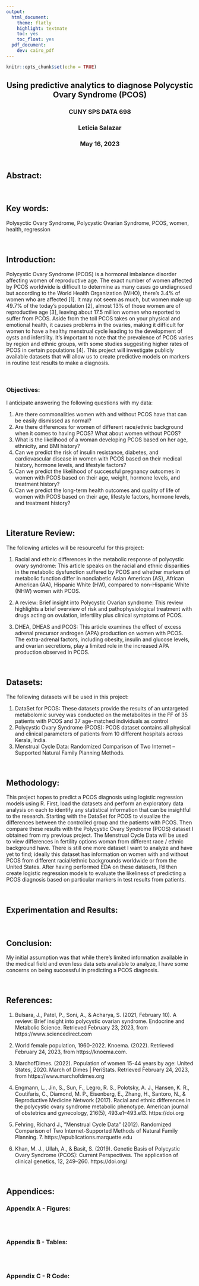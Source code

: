 ```yaml
---
output:
  html_document:
    theme: flatly
    highlight: textmate
    toc: yes
    toc_float: yes
  pdf_document:
    dev: cairo_pdf
---
```


```r
knitr::opts_chunk$set(echo = TRUE)
```

<center>

## **Using predictive analytics to diagnose Polycystic Ovary Syndrome (PCOS)**

### **CUNY SPS DATA 698**

### **Leticia Salazar**

### **May 16, 2023**

</center>

$~$

## Abstract:

$~$

## Key words:

Polysyctic Ovary Syndrome, Polycystic Ovarian Syndrome, PCOS, women, health, regression

$~$

## Introduction:

Polycystic Ovary Syndrome (PCOS) is a hormonal imbalance disorder affecting women of reproductive age. The exact number of women affected by PCOS worldwide is difficult to determine as many cases go undiagnosed but according to the World Health Organization (WHO), there's 3.4% of women who are affected [1].  It may not seem as much, but women make up 49.7% of the today’s population [2], almost 13% of those women are of reproductive age [3], leaving about 17.5 million women who reported to suffer from PCOS. Aside from the toll PCOS takes on your physical and emotional health, it causes problems in the ovaries, making it difficult for women to have a healthy menstrual cycle leading to the development of cysts and infertility. It's important to note that the prevalence of PCOS varies by region and ethnic groups, with some studies suggesting higher rates of PCOS in certain populations [4]. This project will investigate publicly available datasets that will allow us to create predictive models on markers in routine test results to make a diagnosis.

$~$

### Objectives:

I anticipate answering the following questions with my data:

1.	Are there commonalities women with and without PCOS have that can be easily dismissed as normal?
2.	Are there differences for women of different race/ethnic background when it comes to having PCOS? What about women without PCOS?
3.	What is the likelihood of a woman developing PCOS based on her age, ethnicity, and BMI history?
4.	Can we predict the risk of insulin resistance, diabetes, and cardiovascular disease in women with PCOS based on their medical history, hormone levels, and lifestyle factors?
5.	Can we predict the likelihood of successful pregnancy outcomes in women with PCOS based on their age, weight, hormone levels, and treatment history?
6.	Can we predict the long-term health outcomes and quality of life of women with PCOS based on their age, lifestyle factors, hormone levels, and treatment history?


$~$

## Literature Review:

The following articles will be resourceful for this project:

1.	Racial and ethnic differences in the metabolic response of polycystic ovary syndrome:
This article speaks on the racial and ethnic disparities in the metabolic dysfunction suffered by PCOS and whether markers of metabolic function differ in nondiabetic Asian American (AS), African American (AA), Hispanic White (HW), compared to non-Hispanic White (NHW) women with PCOS.

2.	A review: Brief insight into Polycystic Ovarian syndrome:
This review highlights a brief overview of risk and pathophysiological treatment with drugs acting on ovulation, infertility plus clinical symptoms of PCOS.

3.	DHEA, DHEAS and PCOS:
This article examines the effect of excess adrenal precursor androgen (APA) production on women with PCOS. The extra-adrenal factors, including obesity, insulin and glucose levels, and ovarian secretions, play a limited role in the increased APA production observed in PCOS.


$~$

## Datasets:

The following datasets will be used in this project:

1.	DataSet for PCOS:
These datasets provide the results of an untargeted metabolomic survey was conducted on the metabolites in the FF of 35 patients with PCOS and 37 age-matched individuals as control
2.	Polycystic Ovary Syndrome (PCOS):
PCOS dataset contains all physical and clinical parameters of patients from 10 different hospitals across Kerala, India.
3.	Menstrual Cycle Data:
Randomized Comparison of Two Internet –Supported Natural Family Planning Methods.


$~$

## Methodology:

This project hopes to predict a PCOS diagnosis using logistic regression models using R. First, load the datasets and perform an exploratory data analysis on each to identify any statistical information that can be insightful to the research. Starting with the DataSet for PCOS to visualize the differences between the controlled group and the patients with PCOS. Then compare these results with the Polycystic Ovary Syndrome (PCOS) dataset I obtained from my previous project. The Menstrual Cycle Data will be used to view differences in fertility options woman from different race / ethnic background have. There is still one more dataset I want to analyze and have yet to find; ideally this dataset has information on women with and without PCOS from different racial/ethnic backgrounds worldwide or from the United States. After having performed EDA on these datasets, I’d then create logistic regression models to evaluate the likeliness of predicting a PCOS diagnosis based on particular markers in test results from patients.

$~$

## Experimentation and Results:

$~$

## Conclusion:


My initial assumption was that while there’s limited information available in the medical field and even less data sets available to analyze, I have some concerns on being successful in predicting a PCOS diagnosis. 

$~$

## References:

1.	Bulsara, J., Patel, P., Soni, A., &amp; Acharya, S. (2021, February 10). A review: Brief insight into polycystic ovarian syndrome. Endocrine and Metabolic Science. Retrieved February 23, 2023, from https://www.sciencedirect.com 

2.	World female population, 1960-2022. Knoema. (2022). Retrieved February 24, 2023, from https://knoema.com. 

3.	MarchofDimes. (2022). Population of women 15-44 years by age: United States, 2020. March of Dimes | PeriStats. Retrieved February 24, 2023, from https://www.marchofdimes.org

4.	Engmann, L., Jin, S., Sun, F., Legro, R. S., Polotsky, A. J., Hansen, K. R., Coutifaris, C., Diamond, M. P., Eisenberg, E., Zhang, H., Santoro, N., & Reproductive Medicine Network (2017). Racial and ethnic differences in the polycystic ovary syndrome metabolic phenotype. American journal of obstetrics and gynecology, 216(5), 493.e1–493.e13. https://doi.org

5.	Fehring, Richard J., "Menstrual Cycle Data" (2012). Randomized Comparison of Two Internet-Supported Methods of Natural Family Planning. 7.
https://epublications.marquette.edu

6.	Khan, M. J., Ullah, A., & Basit, S. (2019). Genetic Basis of Polycystic Ovary Syndrome (PCOS): Current Perspectives. The application of clinical genetics, 12, 249–260. https://doi.org/


$~$

## Appendices:

### Appendix A - Figures:

```r

```


$~$

### Appendix B - Tables:

```r

```


$~$

### Appendix C - R Code:

```r

```

